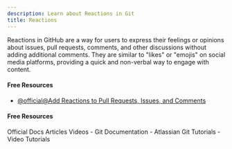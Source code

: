 ```yaml
---
description: Learn about Reactions in Git
title: Reactions
---
```


Reactions in GitHub are a way for users to express their feelings or opinions about issues, pull requests, comments, and other discussions without adding additional comments. They are similar to "likes" or "emojis" on social media platforms, providing a quick and non-verbal way to engage with content.

#### Free Resources

- [@official@Add Reactions to Pull Requests, Issues, and Comments](https://github.blog/news-insights/product-news/add-reactions-to-pull-requests-issues-and-comments/)

#### Free Resources

<Tabs defaultValue="official">
<TabsList>
<TabsTrigger value="official">Official Docs</TabsTrigger>
<TabsTrigger value="article">Articles</TabsTrigger>
<TabsTrigger value="video">Videos</TabsTrigger>
</TabsList>

<TabsContent value="official">
- <Link href="https://git-scm.com/docs">Git Documentation</Link>
</TabsContent>
<TabsContent value="article">
- <Link href="https://www.atlassian.com/git/tutorials">Atlassian Git Tutorials</Link>
</TabsContent>
<TabsContent value="video">
- <Link href="https://www.youtube.com/results?search_query=git+reactions+tutorial">Video Tutorials</Link>
</TabsContent>
</Tabs>
